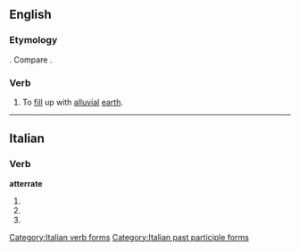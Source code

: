 ==English==

===Etymology===
{{etyl|it}} {{term|atterrare|lang=it}}. Compare {{etyl|LL.}} {{lena}} {{term|atterrare|lang=la||to cast to earth}}.

===Verb===
{{en-verb|atterrat|ed}}

# {{obsolete|rare|transitive}} To [[fill]] up with [[alluvial]] [[earth]].
#: {{rfquotek|Ray}}

{{Webster 1913}}

----

==Italian==

===Verb===
'''atterrate'''

# {{conjugation of|atterrare||2|p|pres|ind|lang=it}}
# {{conjugation of|atterrare||2|p|imp|lang=it}}
# {{form of|[[feminine|Feminine]] plural|atterrato}}

[[Category:Italian verb forms]]
[[Category:Italian past participle forms]]